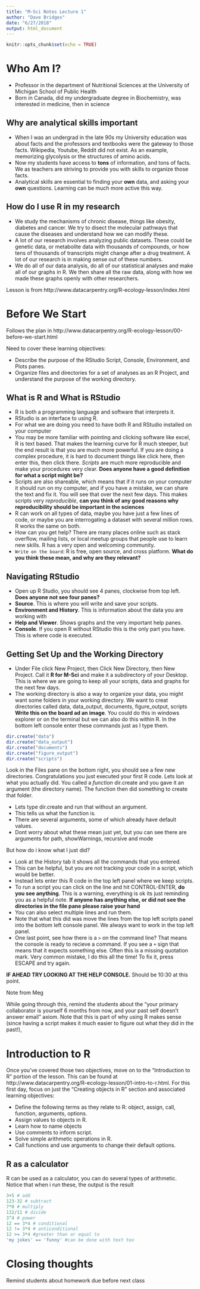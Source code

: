 ```yaml
---
title: "M-Sci Notes Lecture 1"
author: "Dave Bridges"
date: "6/27/2018"
output: html_document
---
```


```r
knitr::opts_chunk$set(echo = TRUE)
```

# Who Am I?

* Professor in the department of Nutritional Sciences at the University of Michigan School of Public Health
* Born in Canada, did my undergraduate degree in Biochemistry, was interested in medicine, then in science

## Why are analytical skills important

* When I was an undergrad in the late 90s my University education was about facts and the professors and textbooks were the gateway to those facts.  Wikipedia, Youtube, Reddit did not exist.  As an example, memorizing glycolysis or the structures of amino acids.
* Now my students have access to **tons** of information, and tons of facts.  We as teachers are striving to provide you with skills to organize those facts.
* Analytical skills are essential to finding your **own** data, and asking your **own** questions.  Learning can be much more active this way.

## How do I use R in my research

* We study the mechanisms of chronic disease, things like obesity, diabetes and cancer.  We try to disect the molecular pathways that cause the diseases and understand how we can modify these.
* A lot of our research involves analyzing public datasets.  These could be genetic data, or metabolite data with thousands of compounds, or how tens of thousands of transcripts might change after a drug treatment.  A lot of our research is in making sense out of these numbers.
* We do all of our data analysis, do all of our statistical analyses and make all of our graphs in R.  We then share all the raw data, along with how we made these graphs openly with other researchers.

Lesson is from http://www.datacarpentry.org/R-ecology-lesson/index.html

# Before We Start

Follows the plan in http://www.datacarpentry.org/R-ecology-lesson/00-before-we-start.html

Need to cover these learning objectives:

* Describe the purpose of the RStudio Script, Console, Environment, and Plots panes.
* Organize files and directories for a set of analyses as an R Project, and understand the purpose of the working directory.

## What is R and What is RStudio

* R is both a programming language and software that interprets it.
* RStudio is an interface to using R.  
* For what we are doing you need to have both R and RStudio installed on your computer
* You may be more familiar with pointing and clicking software like excel, R is text based.  That makes the learning curve for R much steeper, but the end result is that you are much more powerful.  If you are doing a complex procedure, it is hard to document things like click here, then enter this, then click there.  *Scripts* are much more reproducible and make your procedures very clear.  **Does anyone have a good definition for what a script might be?**
* Scripts are also shareable, which means that if it runs on your computer it should run on my computer, and if you have a mistake, we can share the text and fix it.  You will see that over the next few days.  This makes scripts very *reproducible*, **can you think of any good reasons why reproducibility should be important in the sciences**
* R can work on all types of data, maybe you have just a few lines of code, or maybe you are interrogating a dataset with several million rows.  R works the same on both.
* How can you get help?  There are many places online such as stack overflow, mailing lists, or local meetup groups that people use to learn new skills.  R has a very open and welcoming community.  
* `Write on the board`: R is free, open source, and cross platform.  **What do you think these mean, and why are they relevant?**

## Navigating RStudio

* Open up R Studio, you should see 4 panes, clockwise from top left.  **Does anyone not see four panes?**
* **Source**.  This is where you will write and save your scripts.
* **Environment and History**.  This is information about the data you are working with
* **Help and Viewer**.  Shows graphs and the very important help panes.
* **Console**.  If you open R without RStudio this is the only part you have.  This is where code is executed.

## Getting Set Up and the Working Directory

* Under File click New Project, then Click New Directory, then New Project.  Call it **R for M-Sci** and make it a subdirectory of your Desktop.  This is where we are going to keep all your scripts, data and graphs for the next few days.
* The working directory is also a way to organize your data, you might want some folders in your working directory. We want to creat directories called data, data_output, documents, figure_output, scripts **Write this on the board ad an image**.  You could do this in windows explorer or on the terminal but we can also do this within R.  In the bottom left console enter these commands just as I type them.

```r
dir.create("data")
dir.create("data_output")
dir.create("documents")
dir.create("figure_output")
dir.create("scripts")
```

Look in the Files pane on the bottom right, you should see a few new directories.  Congratulations you just executed your first R code.  Lets look at what you actually did.  You called a *function* dir.create and you gave it an argument (the directory name).  The function then did something to create that folder.  

* Lets type dir.create and run that without an argument.  
* This tells us what the function is.  
* There are several arguments, some of which already have default values.  
* Dont worry about what these mean just yet, but you can see there are arguments for path, showWarnings, recursive and mode

But how do i know what I just did?  

* Look at the History tab it shows all the commands that you entered.  
* This can be helpful, but you are not tracking your code in a script, which would be better.  
* Instead lets enter this R code in the top left panel where we keep scripts.
* To run a script you can click on the line and hit CONTROL-ENTER, **do you see anything**.  This is a warning, everything is ok its just reminding you as a helpful note.  **If anyone has anything else, or did not see the directories in the file pane please raise your hand**
* You can also select multiple lines and run them.  
* Note that what this did was move the lines from the top left scripts panel into the bottom left console panel.  We always want to work in the top left panel.
* One last point, see how there is a `>` on the command line?  That means the console is ready to recieve a command.  If you see a `+` sign that means that it expects something else.  Often this is a missing quotation mark.  Very common mistake, I do this all the time!  To fix it, press ESCAPE
 and try again.

**IF AHEAD TRY LOOKING AT THE HELP CONSOLE.**  Should be 10:30 at this point.

Note from Meg

<quote>While going through this, remind the students about the “your primary collaborator is yourself 6 months from now, and your past self doesn’t answer email” axiom. Note that this is part of why using R makes sense (since having a script makes it much easier to figure out what they did in the past!),</quote> 

# Introduction to R

Once you’ve covered those two objectives, move on to the “Introduction to R” portion of the lesson.  This can be found at http://www.datacarpentry.org/R-ecology-lesson/01-intro-to-r.html. For this first day, focus on just the “Creating objects in R” section and associated learning objectives:

* Define the following terms as they relate to R: object, assign, call, function, arguments, options.
* Assign values to objects in R.
* Learn how to name objects
* Use comments to inform script.
* Solve simple arithmetic operations in R.
* Call functions and use arguments to change their default options.

## R as a calculator

R can be used as a calculator, you can do several types of arithmetic.  Notice that when i run these, the output is the result

```r
3+5 # add
123-32 # subtract
7*8 # multiply
132/11 # divide
3^4 # power
12 == 3*4 # conditional
12 != 3*4 # anticonditional
12 >= 3*4 #greater than or equal to
'my jokes' == 'funny' #can be done with text too
```

# Closing thoughts

Remind students about homework due before next class


